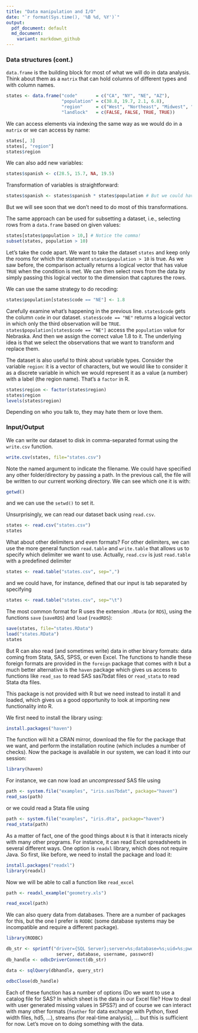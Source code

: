 --- 
title: "Data manipulation and I/O"
date: "`r format(Sys.time(), '%B %d, %Y')`"
output: 
  pdf_document: default
  md_document:
    variant: markdown_github
---

### Data structures (cont.)

`data.frame` is the building block for most of what we will do in data analysis.
Think about them as a `matrix` that can hold columns of different types and with
column names.

```{r eval=FALSE}
states <- data.frame("code"       = c("CA", "NY", "NE", "AZ"), 
                     "population" = c(38.8, 19.7, 2.1, 6.8), 
                     "region"     = c("West", "Northeast", "Midwest", "West"), 
                     "landlock"   = c(FALSE, FALSE, TRUE, TRUE))
```

We can access elements via indexing the same way as we would do in a `matrix` or we can access by name:
```{r eval=FALSE}
states[, 3] 
states[, "region"]
states$region
```

We can also add new variables:

```{r eval=FALSE}
states$spanish <- c(28.5, 15.7, NA, 19.5)
```

Transformation of variables is straightforward:
```{r eval=FALSE}
states$spanish <- states$spanish * states$population # But we could have used a new variable
```

But we will see soon that we don't need to do most of this transformations.

The same approach can be used for subsetting a dataset, i.e., selecting rows from a `data.frame` based on given values:
```{r eval=FALSE}
states[states$population > 10,] # Notice the comma!
subset(states, population > 10)
```

Let's take the code apart. We want to take the dataset `states` and keep only
the rooms for which the statement `states$population > 10` is true. As we saw
before, the comparison actually returns a logical vector that has value `TRUE`
when the condition is met. We can then select rows from the data by simply
passing this logical vector to the dimension that captures the rows.

We can use the same strategy to do recoding:

```{r eval=FALSE}
states$population[states$code == "NE"] <- 1.8
```

Carefully examine what's happening in the previous line. `states$code` gets the
column `code` in our dataset. `states$code == "NE"` returns a logical vector in
which only the third observation will be `TRUE`. `states$population[states$code
== "NE"]` access the `population` value for Nebraska. And then we assign the
correct value 1.8 to it. The underlying idea is that we select the observations that we want to transform and replace them. 

The dataset is also useful to think about variable types. Consider the variable
`region`: it is a vector of characters, but we would like to consider it as a
discrete variable in which we would represent it as a value (a number) with a
label (the region name). That's a `factor` in R.

```{r eval=FALSE}
states$region <- factor(states$region)
states$region
levels(states$region)
```

Depending on who you talk to, they may hate them or love them. 

### Input/Output

We can write our dataset to disk in comma-separated format using the `write.csv` function. 

```{r eval=FALSE}
write.csv(states, file="states.csv")
```

Note the named argument to indicate the filename. We could have specified any
other folder/directory by passing a path. In the previous call, the file will be
written to our current working directory. We can see which one it is with:

```{r}
getwd()
```

and we can use the `setwd()` to set it. 

Unsurprisingly, we can read our dataset back using `read.csv`.
```{r eval=FALSE}
states <- read.csv("states.csv")
states
```

What about other delimiters and even formats? For other delimiters, we can use
the more general function `read.table` and `write.table` that allows us to
specify which delimiter we want to use. Actually, `read.csv` is just
`read.table` with a predefined delimiter

```{r eval=FALSE}
states <- read.table("states.csv", sep=",")
```

and we could have, for instance, defined that our input is tab separated by specifying 

```{r eval=FALSE}
states <- read.table("states.csv", sep="\t")
```

The most common format for R uses the extension `.RData` (or `RDS`), using the functions
`save` (`saveRDS`) and `load` (`readRDS`):

```{r eval=FALSE}
save(states, file="states.RData")
load("states.RData")
states
```

But R can also read (and sometimes write) data in other binary formats: data
coming from Stata, SAS, SPSS, or even Excel. The functions to handle these
foreign formats are provided in the `foreign` package that comes with `R` but a
much better alternative is the `haven` package which gives us access to
functions like `read_sas` to read SAS sas7bdat files or `read_stata` to read
Stata dta files.

This package is not provided with R but we need instead to install it and
loaded, which gives us a good opportunity to look at importing new functionality
into R.

We first need to install the library using:

```{r}
install.packages("haven")
```

The function will hit a CRAN mirror, download the file for the package that we
want, and perform the installation routine (which includes a number of checks).
Now the package is available in our system, we can load it into our session:

```{r}
library(haven)
```

For instance, we can now load an _uncompressed_ SAS file using 

```{r}
path <- system.file("examples", "iris.sas7bdat", package="haven")
read_sas(path)
```

or we could read a Stata file using 

```{r}
path <- system.file("examples", "iris.dta", package="haven")
read_stata(path)
```

As a matter of fact, one of the good things about `R` is that it interacts
nicely with many other programs. For instance, it can read Excel spreadsheets in
several different ways. One option is `readxl` library, which
does not require Java. So first, like before, we need to install the package and
load it:

```{r}
install.packages("readxl")
library(readxl)
```

Now we will be able to call a function like `read_excel`

```{r include=FALSE}
path <- readxl_example("geometry.xls")
```

```{r}
read_excel(path)
```

We can also query data from databases. There are a number of packages for this,
but the one I prefer is `RODBC` (some database systems may be incompatible and 
require a different package).

```{r eval=FALSE}
library(RODBC)

db_str <- sprintf("driver={SQL Server};server=%s;database=%s;uid=%s;pwd=%s",
                   server, database, username, password)                   
db_handle <- odbcDriverConnect(db_str)

data <- sqlQuery(dbhandle, query_str)

odbcClose(db_handle)
```

Each of these function has a number of options (Do we want to use a catalog file
for SAS? In which sheet is the data in our Excel file? How to deal with user
generated missing values in SPSS?) and of course we can interact with many other
formats (`feather` for data exchange with Python, fixed width files, hd5, ...),
streams (for real-time analysis), ... but this is sufficient for now. 
Let's move on to doing something with the data. 
